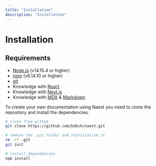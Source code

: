 ```yaml
---
title: "Installation"
description: "Installation"
---
```


# Installation

## Requirements

- [Node.js](https://nodejs.org/en/) (v14.15.4 or higher)
- [npm](https://www.npmjs.com/) (v6.14.10 or higher)
- [git](https://git-scm.com/)
- Knowledge with [React](https://reactjs.org/)
- Knowledge with [Next.js](https://nextjs.org/)
- Knowledge with [MDX](https://mdxjs.com/) & [Markdown](https://www.markdownguide.org/)

To create your own documentation using Naest you need to clone the repository and install the dependencies.

```bash
# clone from github
git clone https://github.com/bdbch/naest.git

# remove the .git folder and reinitialize it
rm -rf .git
git init

# install dependencies
npm install
```
